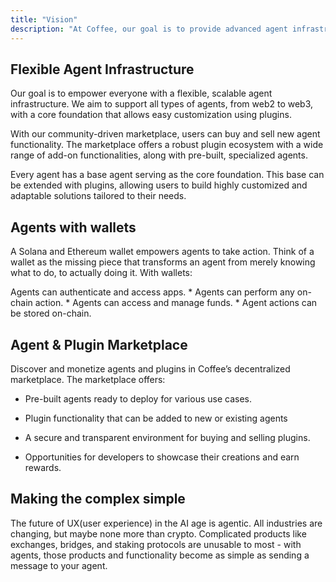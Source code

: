 ```yaml
---
title: "Vision"
description: "At Coffee, our goal is to provide advanced agent infrastructure that allows anyone to create fully custom agents for a wide variety of use cases."
---
```


## Flexible Agent Infrastructure

Our goal is to empower everyone with a flexible, scalable agent infrastructure. We aim to support all types of agents, from web2 to web3, with a core foundation that allows easy customization using plugins.

With our community-driven marketplace, users can buy and sell new agent functionality. The marketplace offers a robust plugin ecosystem with a wide range of add-on functionalities, along with pre-built, specialized agents.

Every agent has a base agent serving as the core foundation. This base can be extended with plugins, allowing users to build highly customized and adaptable solutions tailored to their needs.

## Agents with wallets

A Solana and Ethereum wallet empowers agents to take action. Think of a wallet as the missing piece that transforms an agent from merely knowing what to do, to actually doing it. With wallets:

<CardGroup cols={2}>
  <Card title="Access apps" icon="globe">
    Agents can authenticate and access apps.
  </Card>

  <Card title="On-chain actions" icon="wand-magic-sparkles">
    * Agents can perform any on-chain action.
  </Card>

  <Card title="Manage funds" icon="money-bill">
    * Agents can access and manage funds.
  </Card>

  <Card title="On-chain records" icon="layer-group">
    * Agent actions can be stored on-chain.
  </Card>
</CardGroup>

## Agent & Plugin Marketplace

Discover and monetize agents and plugins in Coffee’s decentralized marketplace. The marketplace offers:

* Pre-built agents ready to deploy for various use cases.

* Plugin functionality that can be added to new or existing agents

* A secure and transparent environment for buying and selling plugins.

* Opportunities for developers to showcase their creations and earn rewards.

## Making the complex simple

The future of UX(user experience) in the AI age is agentic. All industries are changing, but maybe none more than crypto. Complicated products like exchanges, bridges, and staking protocols are unusable to most - with agents, those products and functionality become as simple as sending a message to your agent.